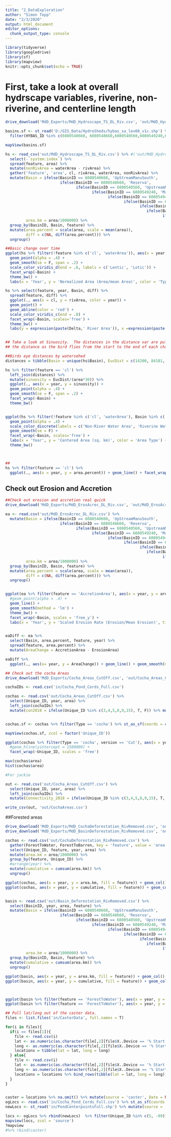 ```yaml
---
title: "2_DataExploration"
author: "Simon Topp"
date: "2/3/2020"
output: html_document
editor_options: 
  chunk_output_type: console
---
```


```r
library(tidyverse)
library(googledrive)
library(sf)
library(mapview)
knitr::opts_chunk$set(echo = TRUE)
```

# First, take a look at overall hydrscape variables, riverine, non-riverine, and centerline length

```r
drive_download('MdD_Exports/MdD_Hydroscape_TS_DL_Riv.csv', 'out/MdD_Hydroscape_TS_DL_Riv.csv', overwrite = T)

basins.sf <- st_read('D:/GIS_Data/HydroSheds/hybas_sa_lev08_v1c.shp') %>%
  filter(HYBAS_ID %in% c(6080540660, 6080548660,6080540560,6080549240,6080549470,6080548950,6080552360,6080552360,6080552520, 6080546500))

mapView(basins.sf)

hs <- read_csv('out/MdD_Hydroscape_TS_DL_Riv.csv') %>% #('out/MdD_Hydroscape_TS_2yearv2.csv') %>% #
  select(-`system:index`) %>%
  spread(feature, area) %>%
  mutate(nonRivArea = waterArea - rivArea) %>%
  gather('feature', 'area', cl, rivArea, waterArea, nonRivArea) %>%
  mutate(Basin = ifelse(BasinID == 6080540660, 'UpStreamManuSouth', 
                        ifelse(BasinID == 6080548660, 'Reserva',
                               ifelse(BasinID == 6080540560, 'UpstreamManuNorth',
                                      ifelse(BasinID == 6080549240, 'Manu_Colorado',
                                             ifelse(BasinID == 6080549470, 'Colorado',
                                                    ifelse(BasinID == 6080548950, 'Colorado_InamWest',
                                                           ifelse(BasinID == 6080552360, 'Colorado_InamEast',
                                                              ifelse(BasinID == 6080552360, 'Colorado_InamEast',
                                                                     ifelse(BasinID == 6080552520, 'Inambari','Inam_Puerto'))))))))),
         area.km = area/1000000) %>%
  group_by(BasinID, Basin, feature) %>%
  mutate(area.percent = scale(area, scale = mean(area)),
         diff = c(NA, diff(area.percent))) %>%
  ungroup() 

##Basic change over time
ggplot(hs %>% filter(!feature %in% c('cl', 'waterArea')), aes(x = year, y = area.percent, color = feature)) + 
  geom_point(alpha = .4) + 
  geom_smooth(se = F, span = .2) + 
  scale_color_viridis_d(end = .6, labels = c('Lentic', 'Lotic')) +
  facet_wrap(~Basin) +
  theme_bw() +
  labs(x = 'Year', y = 'Normalized Area (Area/mean Area)', color = 'Type', title = 'Change in Surface water extent')#+ coord_cartesian(ylim = c(-2,2))

hs %>% select(feature, year, Basin, diff) %>%
  spread(feature, diff) %>%
  ggplot(., aes(x = cl, y = rivArea, color = year)) +
  geom_point() + 
  geom_abline(color = 'red') +
  scale_color_viridis_c(end = .8) +
  facet_wrap(~Basin, scales='free') +
  theme_bw() +
  labs(y = expression(paste(Delta,' River Area')), x =expression(paste(Delta, ' Centerline Length')), title = 'Centerline length vs river area')


## Take a look at Sinuosity.  The distances in the distance var are pulled out of google earth and are just
## the distance as the bird flies from the start to the end of each channel for each basin.

##Birds eye distances by watersehed
distances = tibble(Basin = unique(hs$Basin), EucDist = c(14200, 84101, 60684, 24720, 36577, 67224+18383+7005, 55659+53012+19625, 39543, 87737))

hs %>% filter(feature == 'cl') %>%
  left_join(distances) %>%
  mutate(sinuosity = EucDist/(area*30)) %>%
  ggplot(., aes(x = year, y = sinuosity)) +
  geom_point(alpha = .4) + 
  geom_smooth(se = F, span = .2) + 
  facet_wrap(~Basin) +
  theme_bw()


ggplot(hs %>% filter(!feature %in% c('cl', 'waterArea'), Basin %in% c('Colorado', 'Inambari', 'Reserva', 'UpstreamManuNorth')), aes(x = year, y = area.percent, color = feature)) + 
  geom_point(alpha = .4) +
  scale_color_discrete(labels = c('Non-River Water Area', 'Riverine Water Area')) +
  geom_smooth(se = F) + 
  facet_wrap(~Basin, scales='free') +
  labs(x = 'Year', y = 'Centered Area (sq. km)', color = 'Area Type') +
  theme_bw()



##
hs %>% filter(feature == 'cl') %>% 
  ggplot(., aes(x = year, y = area.percent)) + geom_line() + facet_wrap(~Basin)

```

## Check out Erosion and Accretion

```r
##Check out erosion and accretion real quick
drive_download('MdD_Exports/MdD_ErosAcrec_DL_Riv.csv', 'out/MdD_ErosAcrec_DL_Riv.csv', overwrite = T)

ea <- read.csv('out/MdD_ErosAcrec_DL_Riv.csv') %>%
  mutate(Basin = ifelse(BasinID == 6080540660, 'UpStreamManuSouth', 
                        ifelse(BasinID == 6080548660, 'Reserva',
                               ifelse(BasinID == 6080540560, 'UpstreamManuNorth',
                                      ifelse(BasinID == 6080549240, 'Manu_Colorado',
                                             ifelse(BasinID == 6080549470, 'Colorado',
                                                    ifelse(BasinID == 6080548950, 'Colorado_InamWest',
                                                           ifelse(BasinID == 6080552360, 'Colorado_InamEast',
                                                              ifelse(BasinID == 6080552360, 'Colorado_InamEast',
                                                                     ifelse(BasinID == 6080552520, 'Inambari','Inam_Puerto'))))))))),
         area.km = area/1000000) %>%
  group_by(BasinID, Basin, feature) %>%
  mutate(area.percent = scale(area, scale = mean(area)),
         diff = c(NA, diff(area.percent))) %>%
  ungroup()


ggplot(ea %>% filter(feature == 'AccretionArea'), aes(x = year, y = area.percent)) + 
  #geom_point(alpha = .4) + 
  geom_line() +
  geom_smooth(method = 'lm') +
  theme_bw() +
  facet_wrap(~Basin, scales = 'free_y') +
  labs(x = 'Year', y = 'Scaled Erosion Rate (Erosion/Mean Erosion)', title = 'Erosion by watershed over time')


eaDiff <- ea %>%
  select(Basin, area.percent, feature, year) %>%
  spread(feature, area.percent) %>%
  mutate(AreaChange = AccretionArea - ErosionArea)

eaDiff %>%
  ggplot(., aes(x= year, y = AreaChange)) + geom_line() + geom_smooth(method = 'lm') + facet_wrap(~Basin) 
```


```r
## Check out the cocha Areas
drive_download('MdD_Exports/Cocha_Areas_CutOff.csv', 'out/Cocha_Areas_CutOff.csv')

cochaIDs <- read.csv('in/Cocha_Pond_Cords_Full.csv')

cochas <- read.csv('out/Cocha_Areas_CutOff.csv') %>%
  select(Unique_ID, year, area) %>%
  left_join(cochaIDs) %>%
  mutate(con2018 = ifelse(Unique_ID %in% c(3,4,5,8,9,15), T, F)) %>% mutate(version = 'Cut')


cochas.sf <- cochas %>% filter(Type == 'cocha') %>% st_as_sf(coords = c('Long', 'Lat'), crs = 4326)

mapView(cochas.sf, zcol = factor('Unique_ID'))

ggplot(cochas %>% filter(Type == 'cocha', version == 'Cut'), aes(x = year, y = area/1000000, color = con2018)) + geom_line() + 
  #geom_hline(yintercept = 1500000) + 
  facet_wrap(~Unique_ID, scales = 'free')

max(cochas$area)
hist(cochas$area)

#For jackie

out <- read.csv('out/Cocha_Areas_CutOff.csv') %>%
  select(Unique_ID, year, area) %>%
  left_join(cochaIDs) %>%
  mutate(Connectivity_2018 = ifelse(Unique_ID %in% c(3,4,5,8,9,15), T, F))

write_csv(out, 'out/CochaAreas.csv')
```

##Forested areas

```r
drive_download('MdD_Exports/MdD_CochaDeforestation_RivRemoved.csv', 'out/CochaDeforestation_RivRemoved.csv')
drive_download('MdD_Exports/MdD_BasinDeforestation_RivRemoved.csv', 'out/Basin_Deforestation_RivRemoved.csv')

cochas <- read.csv('out/CochaDeforestation_RivRemoved.csv') %>%
  gather(ForestToWater, ForestToBarren, key = 'feature', value = 'area') %>%
  select(Unique_ID, feature, year, area) %>%
  mutate(area.km = area/1000000) %>%
  group_by(feature, Unique_ID) %>%
  #arrange(year) %>%
  mutate(cumulative = cumsum(area.km)) %>%
  ungroup()

ggplot(cochas, aes(x = year, y = area.km, fill = feature)) + geom_col() + facet_wrap(~Unique_ID) + labs(x = 'year', y = 'Forest loss (sq km)', title = 'Forest loss within 2km of Cocha')
ggplot(cochas, aes(x = year, y = cumulative, fill = feature)) + geom_col() + facet_wrap(~Unique_ID) + labs(x = 'year', y = 'Cumulative Forest loss (sq km)', title = 'Cumulative Forest loss within 2km of Cocha')


basin <- read.csv('out/Basin_Deforestation_RivRemoved.csv') %>%
  select(BasinID, year, area, feature) %>%
  mutate(Basin = ifelse(BasinID == 6080540660, 'UpStreamManuSouth', 
                        ifelse(BasinID == 6080548660, 'Reserva',
                               ifelse(BasinID == 6080540560, 'UpstreamManuNorth',
                                      ifelse(BasinID == 6080549240, 'Manu_Colorado',
                                             ifelse(BasinID == 6080549470, 'Colorado',
                                                    ifelse(BasinID == 6080548950, 'Colorado_InamWest',
                                                           ifelse(BasinID == 6080552360, 'Colorado_InamEast',
                                                              ifelse(BasinID == 6080552360, 'Colorado_InamEast',
                                                                     ifelse(BasinID == 6080552520, 'Inambari','Inam_Puerto'))))))))),
         area.km = area/1000000) %>%
  group_by(BasinID, Basin, feature) %>%
  mutate(cumulative = cumsum(area.km)) %>%
  ungroup()

ggplot(basin, aes(x = year, y = area.km, fill = feature)) + geom_col() + facet_wrap(~Basin) + labs(x = 'year', y = 'Forest loss (sq km)', title = 'Forest loss within the Basin')
ggplot(basin, aes(x = year, y = cumulative, fill = feature)) + geom_col() + facet_wrap(~Basin) + labs(x = 'year', y = 'Forest loss (sq km)', title = 'Forest loss within the Basin Same year')



ggplot(basin %>% filter(feature == 'ForestToWater'), aes(x = year, y = area.km)) + geom_col() + facet_wrap(~Basin) + labs(x = 'year', y = 'Forest loss (sq km)', title = 'Forest loss within the Basin')
ggplot(basin %>% filter(feature == 'ForestToWater'), aes(x = year, y = cumulative)) + geom_col() + facet_wrap(~Basin) + labs(x = 'year', y = 'Forest loss (sq km)', title = 'Forest loss within the Basin Same year')

```


```r
## Pull lat/long out of the caster data.
files <- list.files('in/CasterData', full.names = T)

for(i in files){
  if(i == files[1]){
    file <- read.csv(i)
    lat <- as.numeric(as.character(file[,2][file$X..Device == '% Start latitude']))
    long <- as.numeric(as.character(file[,2][file$X..Device == '% Start longitude']))
    locations = tibble(lat = lat, long = long)
  } else{
    file <- read.csv(i)
    lat <- as.numeric(as.character(file[,2][file$X..Device == '% Start latitude']))
    long <- as.numeric(as.character(file[,2][file$X..Device == '% Start longitude']))
    locations = locations %>% bind_rows(tibble(lat = lat, long = long))
  }
}


caster = locations %>% na.omit() %>% mutate(source = 'caster', Date = NA, Time = NA, Site.Name = NA, Type = NA, Unique_ID = -99) %>% st_as_sf(coords = c('long', 'lat'), crs = 4326)
ogLocs <- read.csv('in/Cocha_Pond_Cords_Full.csv') %>% st_as_sf(coords = c('Long', 'Lat'), crs = 4326) %>% mutate(source = 'original')
newLocs <- st_read('in/PondCenterpointsFull.shp') %>% mutate(source = 'relocated') %>% select(-c(Lat, Long)) %>% rename(Site.Name = Site_Name)

locs <- ogLocs %>% rbind(newLocs)  %>% filter(Unique_ID %in% c(5, -99)) %>% mutate(source = factor(source, levels = c('original', 'relocated')))
mapview(locs, zcol = 'source')
?mapview
#%>% rbind(caster)

```

